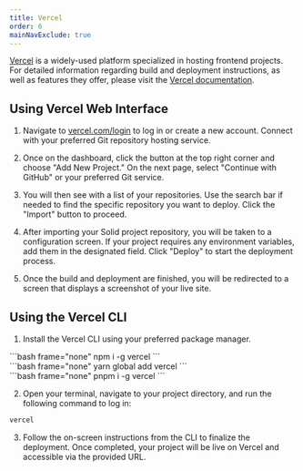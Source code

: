 ```yaml
---
title: Vercel
order: 6
mainNavExclude: true
---
```



[Vercel](https://vercel.com/) is a widely-used platform specialized in hosting frontend projects.
For detailed information regarding build and deployment instructions, as well as features they offer, please visit the [Vercel documentation](https://vercel.com/docs).

## Using Vercel Web Interface

1. Navigate to [vercel.com/login](https://vercel.com/login) to log in or create a new account.
   Connect with your preferred Git repository hosting service.

<EraserLink
	href="https://app.eraser.io/workspace/w9y9PNVjwSqDCEPNTEoe?elements=0mwBl275l6WC3YD5Uz_IcQ"
	preview="https://app.eraser.io/workspace/w9y9PNVjwSqDCEPNTEoe/preview?elements=0mwBl275l6WC3YD5Uz_IcQ&type=embed"
/>

2. Once on the dashboard, click the button at the top right corner and choose "Add New Project."
   On the next page, select "Continue with GitHub" or your preferred Git service.

<EraserLink
	href="https://app.eraser.io/workspace/w9y9PNVjwSqDCEPNTEoe?elements=QhW5b3iEbwyWzJ5fhUDrZw"
	preview="https://app.eraser.io/workspace/w9y9PNVjwSqDCEPNTEoe/preview?elements=QhW5b3iEbwyWzJ5fhUDrZw&type=embed"
/>

3. You will then see with a list of your repositories.
   Use the search bar if needed to find the specific repository you want to deploy.
   Click the "Import" button to proceed.

4. After importing your Solid project repository, you will be taken to a configuration screen.
   If your project requires any environment variables, add them in the designated field.
   Click "Deploy" to start the deployment process.

<EraserLink
	href="https://app.eraser.io/workspace/w9y9PNVjwSqDCEPNTEoe?elements=_OhHyCQRVxMqXdCkkTE3nw"
	preview="https://app.eraser.io/workspace/w9y9PNVjwSqDCEPNTEoe/preview?elements=_OhHyCQRVxMqXdCkkTE3nw&type=embed"
/>

5. Once the build and deployment are finished, you will be redirected to a screen that displays a screenshot of your live site.

<EraserLink
	href="https://app.eraser.io/workspace/w9y9PNVjwSqDCEPNTEoe?elements=hAbTtvs_2l4xDqySVYsiVA"
	preview="https://app.eraser.io/workspace/w9y9PNVjwSqDCEPNTEoe/preview?elements=hAbTtvs_2l4xDqySVYsiVA&type=embed"
/>

## Using the Vercel CLI

1. Install the Vercel CLI using your preferred package manager.

<TabsCodeBlocks>
<div id="npm">
```bash frame="none"
npm i -g vercel
```
</div>

<div id="yarn">```bash frame="none" yarn global add vercel ```</div>

<div id="pnpm">
```bash frame="none"
pnpm i -g vercel
```
</div>
</TabsCodeBlocks>

2. Open your terminal, navigate to your project directory, and run the following command to log in:

```bash frame="none"
vercel
```

3. Follow the on-screen instructions from the CLI to finalize the deployment.
   Once completed, your project will be live on Vercel and accessible via the provided URL.
